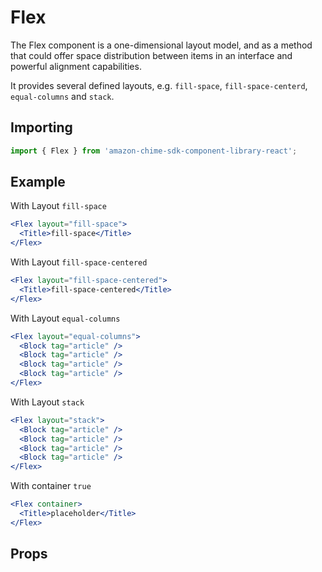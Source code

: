 

# Flex

The Flex component is a one-dimensional layout model, and as a method that could offer space distribution between items in an interface and powerful alignment capabilities.

It provides several defined layouts, e.g. `fill-space`, `fill-space-centerd`, `equal-columns` and `stack`.

## Importing

```javascript
import { Flex } from 'amazon-chime-sdk-component-library-react';
```

## Example

With Layout `fill-space`

<ThemeProvider theme={lightTheme}>
  <Preview>
    <Flex layout="fill-space">
      <Title>fill-space</Title>
    </Flex>
  </Preview>
</ThemeProvider>

```jsx
<Flex layout="fill-space">
  <Title>fill-space</Title>
</Flex>
```

With Layout `fill-space-centered`

<ThemeProvider theme={lightTheme}>
  <Preview>
    <Flex layout="fill-space-centered">
      <Title>fill-space-centered</Title>
    </Flex>
  </Preview>
</ThemeProvider>

```jsx
<Flex layout="fill-space-centered">
  <Title>fill-space-centered</Title>
</Flex>
```

With Layout `equal-columns`

<ThemeProvider theme={lightTheme}>
  <Preview>
    <Flex layout="equal-columns">
      <Block tag="article" />
      <Block tag="article" />
      <Block tag="article" />
      <Block tag="article" />
    </Flex>
  </Preview>
</ThemeProvider>

```jsx
<Flex layout="equal-columns">
  <Block tag="article" />
  <Block tag="article" />
  <Block tag="article" />
  <Block tag="article" />
</Flex>
```

With Layout `stack`

<ThemeProvider theme={lightTheme}>
  <Preview>
    <Flex layout="stack">
      <Block tag="article" />
      <Block tag="article" />
      <Block tag="article" />
      <Block tag="article" />
    </Flex>
  </Preview>
</ThemeProvider>

```jsx
<Flex layout="stack">
  <Block tag="article" />
  <Block tag="article" />
  <Block tag="article" />
  <Block tag="article" />
</Flex>
```

With container `true`

<ThemeProvider theme={lightTheme}>
  <Preview>
    <Flex container>
      <Title>placeholder</Title>
    </Flex>
  </Preview>
</ThemeProvider>

```jsx
<Flex container>
  <Title>placeholder</Title>
</Flex>
```

## Props

<Props of={Flex} />
